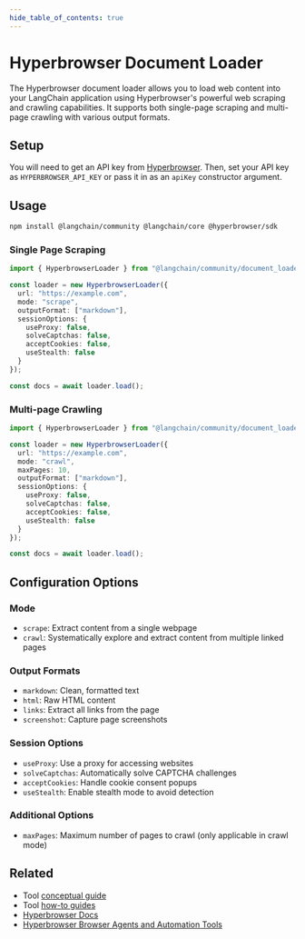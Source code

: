 ```yaml
---
hide_table_of_contents: true
---
```



# Hyperbrowser Document Loader

The Hyperbrowser document loader allows you to load web content into your LangChain application using Hyperbrowser's powerful web scraping and crawling capabilities. It supports both single-page scraping and multi-page crawling with various output formats.

## Setup

You will need to get an API key from [Hyperbrowser](https://hyperbrowser.ai/). Then, set your API key as `HYPERBROWSER_API_KEY` or pass it in as an `apiKey` constructor argument.

## Usage


<IntegrationInstallTooltip></IntegrationInstallTooltip>

```bash npm2yarn
npm install @langchain/community @langchain/core @hyperbrowser/sdk
```

### Single Page Scraping

```typescript
import { HyperbrowserLoader } from "@langchain/community/document_loaders/web/hyperbrowser";

const loader = new HyperbrowserLoader({
  url: "https://example.com",
  mode: "scrape",
  outputFormat: ["markdown"],
  sessionOptions: {
    useProxy: false,
    solveCaptchas: false,
    acceptCookies: false,
    useStealth: false
  }
});

const docs = await loader.load();
```

### Multi-page Crawling

```typescript
import { HyperbrowserLoader } from "@langchain/community/document_loaders/web/hyperbrowser";

const loader = new HyperbrowserLoader({
  url: "https://example.com",
  mode: "crawl",
  maxPages: 10,
  outputFormat: ["markdown"],
  sessionOptions: {
    useProxy: false,
    solveCaptchas: false,
    acceptCookies: false,
    useStealth: false
  }
});

const docs = await loader.load();
```

## Configuration Options

### Mode
- `scrape`: Extract content from a single webpage
- `crawl`: Systematically explore and extract content from multiple linked pages

### Output Formats
- `markdown`: Clean, formatted text
- `html`: Raw HTML content
- `links`: Extract all links from the page
- `screenshot`: Capture page screenshots

### Session Options
- `useProxy`: Use a proxy for accessing websites
- `solveCaptchas`: Automatically solve CAPTCHA challenges
- `acceptCookies`: Handle cookie consent popups
- `useStealth`: Enable stealth mode to avoid detection

### Additional Options
- `maxPages`: Maximum number of pages to crawl (only applicable in crawl mode)

## Related

- Tool [conceptual guide](docs/concepts/document_loaders)
- Tool [how-to guides](/docs/how_to/#document-loaders)
- [Hyperbrowser Docs](https://docs.hyperbrowser.ai)
- [Hyperbrowser Browser Agents and Automation Tools](/docs/integrations/tools/hyperbrowser) 